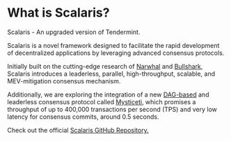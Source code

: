 # What is Scalaris?

<p class="text-lg">Scalaris - An upgraded version of Tendermint.</p>

Scalaris is a novel framework designed to facilitate the rapid development of decentralized applications by leveraging advanced consensus protocols.

Initially built on the cutting-edge research of [Narwhal](https://scalaris-website-dev.vercel.app/docs/overview/narwhal) and [Bullshark](https://scalaris-website-dev.vercel.app/docs/overview/the-bullshark-protocol), Scalaris introduces a leaderless, parallel, high-throughput, scalable, and MEV-mitigation consensus mechanism.

Additionally, we are exploring the integration of a new [DAG-based](https://scalaris-website-dev.vercel.app/docs/overview/dag-based-consensus) and leaderless consensus protocol called [Mysticeti](https://scalaris-website-dev.vercel.app/docs/overview/mysticeti), which promises a throughput of up to 400,000 transactions per second (TPS) and very low latency for consensus commits, around 0.5 seconds.

Check out the official [Scalaris GitHub Repository.](https://github.com/scalarorg)
